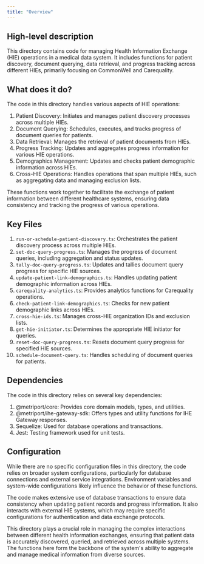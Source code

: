```yaml
---
title: "Overview"
---
```


## High-level description
This directory contains code for managing Health Information Exchange (HIE) operations in a medical data system. It includes functions for patient discovery, document querying, data retrieval, and progress tracking across different HIEs, primarily focusing on CommonWell and Carequality.

## What does it do?
The code in this directory handles various aspects of HIE operations:

1. Patient Discovery: Initiates and manages patient discovery processes across multiple HIEs.
2. Document Querying: Schedules, executes, and tracks progress of document queries for patients.
3. Data Retrieval: Manages the retrieval of patient documents from HIEs.
4. Progress Tracking: Updates and aggregates progress information for various HIE operations.
5. Demographics Management: Updates and checks patient demographic information across HIEs.
6. Cross-HIE Operations: Handles operations that span multiple HIEs, such as aggregating data and managing exclusion lists.

These functions work together to facilitate the exchange of patient information between different healthcare systems, ensuring data consistency and tracking the progress of various operations.

## Key Files

1. `run-or-schedule-patient-discovery.ts`: Orchestrates the patient discovery process across multiple HIEs.
2. `set-doc-query-progress.ts`: Manages the progress of document queries, including aggregation and status updates.
3. `tally-doc-query-progress.ts`: Updates and tallies document query progress for specific HIE sources.
4. `update-patient-link-demographics.ts`: Handles updating patient demographic information across HIEs.
5. `carequality-analytics.ts`: Provides analytics functions for Carequality operations.
6. `check-patient-link-demographics.ts`: Checks for new patient demographic links across HIEs.
7. `cross-hie-ids.ts`: Manages cross-HIE organization IDs and exclusion lists.
8. `get-hie-initiator.ts`: Determines the appropriate HIE initiator for queries.
9. `reset-doc-query-progress.ts`: Resets document query progress for specified HIE sources.
10. `schedule-document-query.ts`: Handles scheduling of document queries for patients.

## Dependencies
The code in this directory relies on several key dependencies:

1. @metriport/core: Provides core domain models, types, and utilities.
2. @metriport/ihe-gateway-sdk: Offers types and utility functions for IHE Gateway responses.
3. Sequelize: Used for database operations and transactions.
4. Jest: Testing framework used for unit tests.

## Configuration
While there are no specific configuration files in this directory, the code relies on broader system configurations, particularly for database connections and external service integrations. Environment variables and system-wide configurations likely influence the behavior of these functions.

The code makes extensive use of database transactions to ensure data consistency when updating patient records and progress information. It also interacts with external HIE systems, which may require specific configurations for authentication and data exchange protocols.

This directory plays a crucial role in managing the complex interactions between different health information exchanges, ensuring that patient data is accurately discovered, queried, and retrieved across multiple systems. The functions here form the backbone of the system's ability to aggregate and manage medical information from diverse sources.